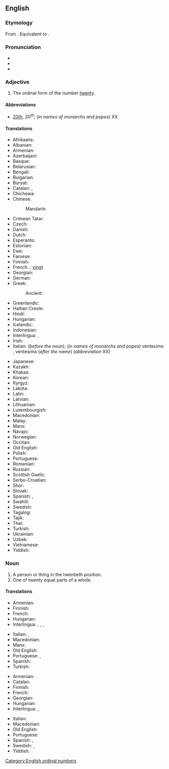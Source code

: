 ==English==
{{number box|en|20}}

===Etymology===
From {{inh|en|ang|twēntigoþa}}. Equivalent to {{suffix|en|twenty|eth}}.

===Pronunciation===
* {{IPA|en|/ˈtwɛnti.əθ/|[ˈtw̥ɛɾ̃i.əθ]|/ˈtwɛni.əθ/}}
* {{audio|en|en-us-twentieth.ogg|Audio (US)}}
* {{hyphenation|en|twen|ti|eth}}

===Adjective===
{{en-adj|-}}

# The ordinal form of the number [[twenty]].

====Abbreviations====
* [[20th]], 20<sup>th</sup>; (''in names of monarchs and popes'') XX

====Translations====
{{trans-top-also|ordinal form of twenty|20th}}
* Afrikaans: {{t+|af|twintigste}}
* Albanian: {{t+|sq|njëzetë}}
* Armenian: {{t+|hy|քսաներորդ}}
* Azerbaijani: {{t|az|iyirminci}}
* Basque: {{t|eu|hogeigarren}}
* Belarusian: {{t|be|двацца́ты}}
* Bengali: {{t|bn|বিংশ}}
* Bulgarian: {{t|bg|двадесети}}
* Buryat: {{t|bua|хоридохи}}
* Catalan: {{t+|ca|vintè}}, {{t|ca|vigèsim}}
* Chichewa: {{t|ny|chamakumi awiri}}
* Chinese:
*: Mandarin: {{t+|cmn|第二十|tr=dì èrshí}}
* Crimean Tatar: {{t|crh|yigirminci}}
* Czech: {{t+|cs|dvacátý}}
* Danish: {{t+|da|tyvende}}
* Dutch: {{t+|nl|twintigste}}
* Esperanto: {{t|eo|dudeka}}
* Estonian: {{t|et|kahekümnes}}
* Ewe: {{t|ee|blaevelia|n}}
* Faroese: {{t|fo|tjúgundi}}
* Finnish: {{t|fi|kahdeskymmenes}}
* French: {{t+|fr|vingtième}} {{q|before the noun}}; {{q|in names of monarchs and popes}} [[vingt]] {{q|after the name}}
* Georgian: {{t|ka|მეოცე}}
* German: {{t+|de|zwanzigste}}
* Greek: {{t+|el|εικοστός}}
*: Ancient: {{t|grc|εἰκοστός}}
* Greenlandic: {{t|kl|tyviat}}
* Haitian Creole: {{t|ht|ventyèm}}
* Hindi: {{t|hi|बिसवां}}
* Hungarian: {{t+|hu|huszadik}}
* Icelandic: {{t|is|tuttugasta}}
* Indonesian: {{t|id|keduapuluh}}
* Interlingua: {{t|ia|vintesime}}, {{t|ia|vigesime}}
* Irish: {{t|ga|fichiú}}
* Italian: {{t+|it|ventesimo}} (''before the noun''); (''in names of monarchs and popes'') ventesimo {{g|m}}, ventesima {{g|f}} (''after the name'') (''abbreviation'' XX)
{{trans-mid}}
* Japanese: {{t|ja|第二十|tr=dai nijū}}
* Kazakh: {{t|kk|жиырмасыншы|sc=Cyrl}}
* Khakas: {{t|kjh|чибіргінӌі|sc=Cyrl}}
* Korean: {{t+|ko|스무째}}
* Kyrgyz: {{t+|ky|жыйырманчы|sc=Cyrl}}
* Lakota: {{t|lkt|iwikcemna nuŋpa}}
* Latin: {{t|la|vīcēsimus}}
* Latvian: {{t|lv|divdesmitais}}
* Lithuanian: {{t+|lt|dvidešimtas}}
* Luxembourgish: {{t|lb|zwanzegst}}
* Macedonian: {{t|mk|два́есетти}}
* Malay: {{t|ms|kedua puluh}}
* Manx: {{t|gv|feedoo}}
* Navajo: {{t|nv|naadíín góneʼ}}
* Norwegian: {{t+|no|tjuende}}
* Occitan: {{t|oc|vinten}}
* Old English: {{t|ang|twēntigoþa}}
* Polish: {{t+|pl|dwudziesty}}
* Portuguese: {{t+|pt|vigésimo}}
* Romanian: {{t+|ro|douăzecilea}}
* Russian: {{t+|ru|двадца́тый}}
* Scottish Gaelic: {{t|gd|ficheadamh}}
* Serbo-Croatian: {{t+|sh|dvadeseti}}
* Shor: {{t|cjs|чегирбенчи}}
* Slovak: {{t+|sk|dvadsiaty}}
* Spanish: {{t+|es|vigésimo}}, {{t+|es|veinteno}}
* Swahili: {{t+|sw|ishirini}}
* Swedish: {{t+|sv|tjugonde}}
* Tagalog: {{t|tl|ikadalawampu}}
* Tajik: {{t|tg|бистум|sc=Cyrl}}
* Thai: {{t|th|ที่ยี่สิบ}}
* Turkish: {{t+|tr|yirminci}}
* Ukrainian: {{t+|uk|двадця́тий}}
* Uzbek: {{t+|uz|yigirmanchi}}
* Vietnamese: {{t|vi|thứ hai mươi}}
* Yiddish: {{t|yi|צוואַנציקסט}}
{{trans-bottom}}

===Noun===
{{en-noun}}

# A person or thing in the twentieth position.
# One of twenty equal parts of a whole.

====Translations====
{{trans-top|ordinal object}}
* Armenian: {{t+|hy|քսաներորդ}}
* Finnish: {{t|fi|kahdeskymmenes}}
* French: {{t+|fr|vingtième|m|f}}
* Hungarian: {{t+|hu|huszadik}}
* Interlingua: {{t|ia|vintesimo|m}}, {{t|ia|vigesimo|m}}, {{t|ia|vintesima|f}}, {{t|ia|vigesima|f}}
{{trans-mid}}
* Italian: {{t+|it|ventesimo|m}}, {{t|it|ventesima|f}}
* Macedonian: {{t|mk|дваесетка|f}}
* Manx: {{t|gv|yn feedoo|m}}
* Old English: {{t|ang|twēntigoþa}}
* Portuguese: {{t+|pt|vigésimo|m}}, {{t|pt|vigésima|f}}
* Spanish: {{t+|es|vigésimo}}
* Turkish: {{t+|tr|yirminci}}
{{trans-bottom}}

{{trans-top|portion of whole}}
* Armenian: {{t+|hy|քսաներորդ}}
* Catalan: {{t+|ca|vintè|m}}
* Finnish: {{t|fi|kahdeskymmenesosa}}
* French: {{t+|fr|vingtième|m}}
* Georgian: {{t|ka|მეოცედი}}
* Hungarian: {{t+|hu|huszad}}
* Interlingua: {{t|ia|vintesimo}}, {{t|ia|vigesimo}}
{{trans-mid}}
* Italian: {{t+|it|ventesimo|m}}
* Macedonian: {{t|mk|дваесеттина|f}}
* Old English: {{t|ang|twēntigoþa dǣl}}
* Portuguese: {{t+|pt|vigésimo|m}}
* Spanish: {{t+|es|veinteavo}}, {{t+|es|vigésimo}}
* Swedish: {{t+|sv|tjugondedel|c}}, {{t+|sv|tjugondel|c}}
* Yiddish: {{t|yi|צוואַנציקסטל|n}}
{{trans-bottom}}

[[Category:English ordinal numbers]]